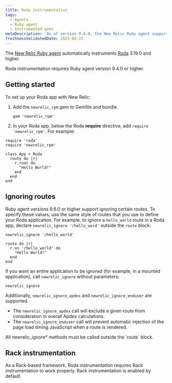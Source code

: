 ```yaml
---
title: Roda instrumentation
tags:
  - Agents
  - Ruby agent
  - Instrumented gems
metaDescription: 'As of version 9.4.0, the New Relic Ruby agent supports Roda 3.19.0 or higher.'
freshnessValidatedDate: 2023-08-15
---
```


The [New Relic Ruby agent](/docs/agents/ruby-agent/getting-started/new-relic-ruby) automatically instruments [Roda](https://roda.jeremyevans.net/) 3.19.0 and higher. 

<Callout variant="important">
  Roda instrumentation requires Ruby agent version 9.4.0 or higher.
</Callout>

## Getting started

To set up your Roda app with New Relic:

1. Add the `newrelic_rpm` gem to Gemfile and bundle.
   ```
   gem 'newrelic_rpm'
   ```
2. In your Roda app, below the Roda **require** directive, add `require 'newrelic_rpm'`. For example:

  ```
  require 'roda'
  require 'newrelic_rpm'

  class App < Roda
    route do |r|
      r.root do
        "Hello World!"
      end
    end
  end
  ```

## Ignoring routes

Ruby agent versions 9.6.0 or higher support ignoring certain routes. To specify these values, use the same style of routes that you use to define your Roda application. For example, to ignore a `hello_world` route in a Roda app, declare `newrelic_ignore '/hello_word'` outside the `route` block:

```
newrelic_ignore '/hello_world'

route do |r|
  r.on '/hello_world' do
    "Hello World!"
  end
end
```

If you want an entire application to be ignored (for example, in a mounted application), call `newrelic_ignore` without parameters:

```
newrelic_ignore
```

Additionally, `newrelic_ignore_apdex` and `newrelic_ignore_enduser` are supported.

* The `newrelic_ignore_apdex` call will exclude a given route from consideration in overall Apdex calculations.
* The `newrelic_ignore_enduser` call will prevent automatic injection of the page load timing JavaScript when a route is rendered.

<Callout variant="important">
  All newrelic_ignore* methods must be called outside the `route` block.
</Callout>

## Rack instrumentation

As a Rack-based framework, Roda instrumentation requires Rack instrumentation to work properly. Rack instrumentation is enabled by default.
